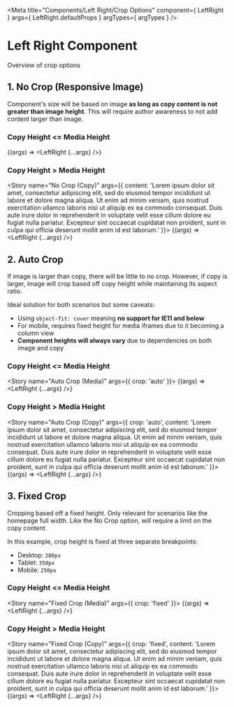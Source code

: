 
<Meta
    title="Components/Left Right/Crop Options"
    component={ LeftRight }
    args={ LeftRight.defaultProps }
    argTypes={ argTypes }
/>

# Left Right Component

Overview of crop options

## 1. No Crop (Responsive Image)

Component's size will be based on image **as long as copy content is not greater than image height**. This will require author awareness to not add content larger than image.

### Copy Height <= Media Height

<Story
    name="No Crop (Media)" >
    {(args) => <LeftRight {...args} />}
</Story>

### Copy Height > Media Height

<Story
    name="No Crop (Copy)"
    args={{
        content: 'Lorem ipsum dolor sit amet, consectetur adipiscing elit, sed do eiusmod tempor incididunt ut labore et dolore magna aliqua. Ut enim ad minim veniam, quis nostrud exercitation ullamco laboris nisi ut aliquip ex ea commodo consequat. Duis aute irure dolor in reprehenderit in voluptate velit esse cillum dolore eu fugiat nulla pariatur. Excepteur sint occaecat cupidatat non proident, sunt in culpa qui officia deserunt mollit anim id est laborum.'
    }}>
    {(args) => <LeftRight {...args} />}
</Story>

## 2. Auto Crop

If image is larger than copy, there will be little to no crop. However, if copy is larger, image will crop based off copy height while maintaining its aspect ratio.

Ideal solution for both scenarios but some caveats:

* Using `object-fit: cover` meaning **no support for IE11 and below**
* For mobile, requires fixed height for media iframes due to it becoming a column view
* **Component heights will always vary** due to dependencies on both image and copy

### Copy Height <= Media Height

<Story
    name="Auto Crop (Media)"
    args={{
        crop: 'auto'
    }}>
    {(args) => <LeftRight {...args} />}
</Story>

### Copy Height > Media Height

<Story
    name="Auto Crop (Copy)"
    args={{
        crop: 'auto',
        content: 'Lorem ipsum dolor sit amet, consectetur adipiscing elit, sed do eiusmod tempor incididunt ut labore et dolore magna aliqua. Ut enim ad minim veniam, quis nostrud exercitation ullamco laboris nisi ut aliquip ex ea commodo consequat. Duis aute irure dolor in reprehenderit in voluptate velit esse cillum dolore eu fugiat nulla pariatur. Excepteur sint occaecat cupidatat non proident, sunt in culpa qui officia deserunt mollit anim id est laborum.'
    }}>
    {(args) => <LeftRight {...args} />}
</Story>

## 3. Fixed Crop

Cropping based off a fixed height. Only relevant for scenarios like the homepage full width. Like the No Crop option, will require a limit on the copy content.

In this example, crop height is fixed at three separate breakpoints:

* Desktop: `280px`
* Tablet: `350px`
* Mobile: `250px`

### Copy Height <= Media Height

<Story
    name="Fixed Crop (Media)"
    args={{
        crop: 'fixed'
    }}>
    {(args) => <LeftRight {...args} />}
</Story>

### Copy Height > Media Height

<Story
    name="Fixed Crop (Copy)"
    args={{
        crop: 'fixed',
        content: 'Lorem ipsum dolor sit amet, consectetur adipiscing elit, sed do eiusmod tempor incididunt ut labore et dolore magna aliqua. Ut enim ad minim veniam, quis nostrud exercitation ullamco laboris nisi ut aliquip ex ea commodo consequat. Duis aute irure dolor in reprehenderit in voluptate velit esse cillum dolore eu fugiat nulla pariatur. Excepteur sint occaecat cupidatat non proident, sunt in culpa qui officia deserunt mollit anim id est laborum.'
    }}>
    {(args) => <LeftRight {...args} />}
</Story>